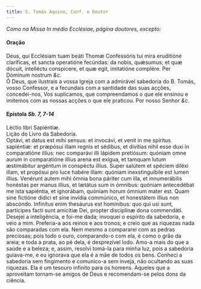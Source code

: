 ```yaml
---
title: S. Tomás Aquino, Conf. e Doutor
---
```


<em>Como na Missa In médio Ecclésiae, página doutores, excepto:</em>

<h4 class="text-center">Oração</h4>
<div class="grid grid-cols-2 gap-5">
  <div class="col-6 dropcaps text-justify">
    Deus, qui Ecclésiam tuam beáti Thomæ Confessóris tui mira eruditióne
    claríficas, et sancta operatióne fecúndas: da nobis, quǽsumus; et quæ
    dócuit, intelléctu conspícere, et quæ egit, imitatióne complére. Per Dóminum
    nostrum <em>&c.</em>
  </div>
  <div class="col-6 dropcaps text-justify">
    Ó Deus, que ilustrais a vossa Igreja com a admirável sabedoria do B. Tomás,
    vosso Confessor, e a fecundais com a santidade das suas acções,
    concedei-nos, Vos suplicamos, que compreendamos o que ele ensinou e imitemos
    com as nossas acções o que ele praticou. Por nosso Senhor <em>&c.</em>
  </div>
</div>

<h4 class="text-center">
  Epístola <em>Sb. 7, 7-14</em>
</h4>
<div class="grid grid-cols-2 gap-5">
  <div class="col-6 text-justify">Léctio libri Sapiéntiæ.</div>
  <div class="col-6 text-justify">Lição do Livro da Sabedoria.</div>
  <div class="col-6 dropcaps text-justify">
    Optávi, et datus est mihi sensus: et invocávi, et venit in me spíritus
    sapiéntiæ: et præpósui illam regnis et sédibus, et divítias nihil esse duxi
    in comparatióne illíus: nec comparávi illi lápidem pretiósum: quóniam omne
    aurum in comparatióne illíus arena est exígua, et tamquam lutum æstimábitur
    argéntum in conspéctu illíus. Super salútem et spéciem diléxi illam, et
    propósui pro luce habére illam: quóniam inexstinguíbile est lumen illíus.
    Venérunt autem mihi ómnia bona páriter cum illa, et innumerábilis honéstas
    per manus illíus, et lætátus sum in ómnibus: quóniam antecedébat me ista
    sapiéntia, et ignorábam, quóniam horum ómnium mater est. Quam sine fictióne
    dídici et sine invídia commúnico, et honestátem illíus non abscóndo.
    Infinítus enim thesáurus est homínibus: quo qui usi sunt, partícipes facti
    sunt amicítiæ Dei, propter disciplínæ dona commendáti.
  </div>
  <div class="col-6 dropcaps text-justify">
    Desejei a inteligência, e foi-me dada; invoquei o espírito da sabedoria, e
    veio a mim. Preferia-a aos reinos e aos tronos; e creio que as riquezas nada
    são comparadas com ela. Nem mesmo a compararei com as pedras preciosas; pois
    todo o ouro, comparando-o com ela, é como o grão da areia; e toda a prata,
    ao pé dela, é desprezível lodo. Amo-a mais do que a saúde e a beleza; e,
    assim, resolvi tomá-la para minha luz, pois a sabedoria guiava-me, e eu
    ignorava que ela é a mãe de todos os bens. Conheci a sabedoria sem
    fingimento e comunico-a sem inveja, não ocultando as suas riquezas. Ela é um
    tesouro infinito para os homens. Aqueles que a aproveitam tornam-se amigos
    de Deus e recomendam-se pelos dons da ciência.
  </div>
</div>
